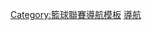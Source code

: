 {{Template category
|type = navigation
}}

[[Category:籃球聯賽導航模板|Category:籃球聯賽導航模板]]
[[Category:NBA模板|導航]]